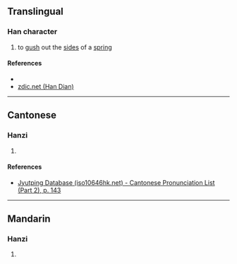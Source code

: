 {{character info/new}}
==Translingual==

===Han character===
{{Han char|rn=85|rad=水|as=11|sn=14|four=47232|canj=GEE|ids=⿱殸水}}

# to [[gush]] out the [[side]]s of a [[spring]]

====References====
* {{Han ref|kx=0644.200|dkj=18100|dj=1052.040|hdz=31711.140|uh=6F00|ud=28416|bh=E653|bd=58963}}
* [http://www.zdic.net/z/1d/js/6F00.htm zdic.net (Han Dian)]

----

==Cantonese==

===Hanzi===
{{yue-hanzi|jyut=[[hing2]]|y=hing2}}

# {{defn|lang=yue|sort=水11}}

====References====
*[http://www.iso10646hk.net/jp/document/download.jsp Jyutping Database (iso10646hk.net) - Cantonese Pronunciation List (Part 2), p. 143]

----

==Mandarin==

===Hanzi===
{{cmn-hanzi|pin=[[qǐng]] ([[qing3]])|wg=ch'ing<sup>3</sup>}}

# {{defn|lang=cmn|sort=水11}}